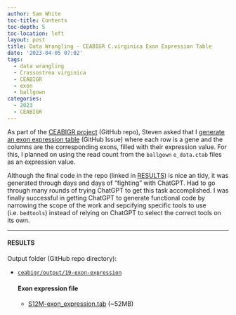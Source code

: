 ```yaml
---
author: Sam White
toc-title: Contents
toc-depth: 5
toc-location: left
layout: post
title: Data Wrangling - CEABIGR C.virginica Exon Expression Table
date: '2023-04-05 07:02'
tags: 
  - data wrangling
  - Crassostrea virginica
  - CEABIGR
  - exon
  - ballgown
categories: 
  - 2023
  - CEABIGR
---
```

As part of the [CEABIGR project](https://github.com/sr320/ceabigr) (GitHub repo), Steven asked that I [generate an exon expression table](https://github.com/RobertsLab/resources/issues/1609) (GitHub Issue) where each row is a gene and the columns are the corresponding exons, filled with their expression value. For this, I planned on using the read count from the `ballgown` `e_data.ctab` files as an expression value.

Although the final code in the repo (linked in [RESULTS](#results)) is nice an tidy, it was generated through days and days of "fighting" with ChatGPT. Had to go through many rounds of trying ChatGPT to get this task accomplished. I was finally successful in getting ChatGPT to generate functional code by narrowing the scope of the work and sepcifying specific tools to use (i.e. `bedtools`) instead of relying on ChatGPT to select the correct tools on its own.

---

#### RESULTS

Output folder (GitHub repo directory):

- [`ceabigr/output/19-exon-expression`](https://github.com/sr320/ceabigr/tree/main/output/19-exon-expression)

  #### Exon expression file

  - [S12M-exon_expression.tab](https://github.com/sr320/ceabigr/blob/main/output/19-exon-expression/S12M-exon_expression.tab?raw=true) (~52MB)

